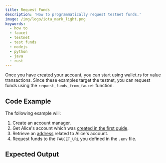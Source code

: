 ```yaml
---
title: Request Funds
description: 'How to programmatically request testnet funds.'
image: /img/logo/iota_mark_light.png
keywords:
  - how to
  - faucet
  - testnet
  - test funds
  - nodejs
  - python
  - java
  - rust
---
```



Once you have [created your account](01_create_a_wallet_account.mdx),
you can start using wallet.rs for value transactions. Since these examples target the testnet, you can request funds
using the `request_funds_from_faucet` function.

<TipFaucet />

## Code Example

The following example will:

1. Create an account manager.
2. Get Alice's account which was [created in the first guide](01_create_a_wallet_account.mdx).
3. Retrieve an [address](02_generate_address.mdx) related to Alice's account.
4. Request funds to the `FAUCET_URL` you defined in the `.env` file.

<Tabs groupId='language'>
  <TabItem value='rust' label='Rust'>
    <RustCode />
  </TabItem>
  <TabItem value='nodejs' label='Nodejs'>
    <NodejsCode />
  </TabItem>
  <TabItem value='python' label='Python'>
    <PythonCode />
  </TabItem>
  <TabItem value='java' label='Java'>
    <JavaCode />
  </TabItem>
</Tabs>

## Expected Output

<Tabs groupId='language'>
  <TabItem value='rust' label='Rust'>
    <RustOutput />
  </TabItem>
  <TabItem value='nodejs' label='Nodejs'>
    <NodejsOutput />
  </TabItem>
  <TabItem value='python' label='Python'>
    <PythonOutput />
  </TabItem>
  <TabItem value='java' label='Java'>
    <JavaOutput />
  </TabItem>
</Tabs>
